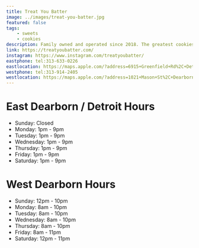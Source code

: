 ```yaml
---
title: Treat You Batter
image: ../images/treat-you-batter.jpg
featured: false
tags:
    - sweets
    - cookies
description: Family owned and operated since 2018. The greatest cookies & lattes in the world.
link: https://treatyoubatter.com/
instagram: https://www.instagram.com/treatyoubatter/
eastphone: tel:313-633-0226
eastlocation: https://maps.apple.com/?address=6915+Greenfield+Rd%2C+Detroit%2C+MI+48228%2C+United+States&auid=15157160220081433748&ll=42.3430348%2C-83.1966841&lsp=9902&q=Treat+You+Batter
westphone: tel:313-914-2405
westlocation: https://maps.apple.com/?address=1021+Mason+St%2C+Dearborn%2C+MI+48124%2C+United+States&auid=13261080647288093330&ll=42.3056203%2C-83.2457355&lsp=9902&q=Treat+You+Batter
---
```


# East Dearborn / Detroit Hours

- Sunday: Closed
- Monday: 1pm - 9pm
- Tuesday: 1pm - 9pm
- Wednesday: 1pm - 9pm
- Thursday: 1pm - 9pm
- Friday: 1pm - 9pm
- Saturday: 1pm - 9pm

# West Dearborn Hours

- Sunday: 12pm - 10pm
- Monday: 8am - 10pm
- Tuesday: 8am - 10pm
- Wednesday: 8am - 10pm
- Thursday: 8am - 10pm
- Friday: 8am - 11pm
- Saturday: 12pm - 11pm